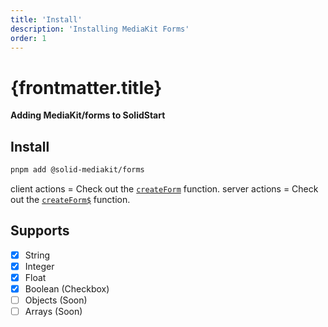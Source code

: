 ```yaml
---
title: 'Install'
description: 'Installing MediaKit Forms'
order: 1
---
```


# {frontmatter.title}

**Adding MediaKit/forms to SolidStart**

## Install

```sh
pnpm add @solid-mediakit/forms
```

client actions = Check out the [`createForm`](../createform) function.
server actions = Check out the [`createForm$`](../serverform) function.

## Supports

- [x] String
- [x] Integer
- [x] Float
- [x] Boolean (Checkbox)
- [ ] Objects (Soon)
- [ ] Arrays (Soon)
